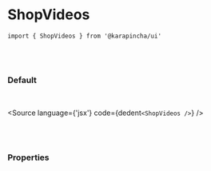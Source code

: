 

<Meta title='01. Atoms / ShopVideos' component={ShopVideos} />

# ShopVideos

`import { ShopVideos } from '@karapincha/ui'`

<br />
<br />

### Default

<br />

<Story name='Default'>
  <div className='doc-story__preview' style={{ zoom: '100%' }}>
    <div className='flex items-center gap-4'>
      <ShopVideos />
    </div>
  </div>
</Story>

<Source language={'jsx'} code={dedent`<ShopVideos />`} />

<br />
<br />

### Properties

<ArgsTable of={ShopVideos} />

